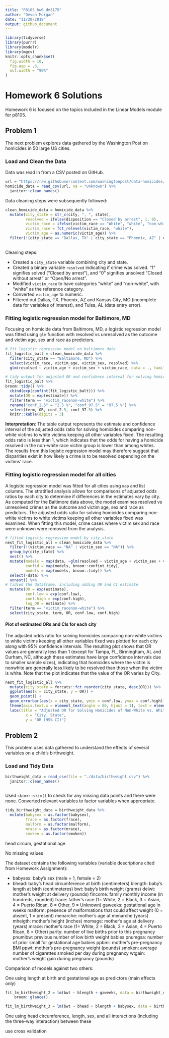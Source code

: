 ```yaml
---
title: "P8105_hw6_dm3175"
author: "Devon Morgan"
date: "11/20/2018"
output: github_document
---
```


```r
library(tidyverse)
library(purrr)
library(modelr)
library(mgcv)
knitr::opts_chunk$set(
  fig.width = 10,
  fig.asp = .6,
  out.width = "90%"
)
```

# Homework 6 Solutions
Homework 6 is focused on the topics included in the Linear Models module for p8105. 

## Problem 1
The next problem explores data gathered by the Washington Post on homicides in 50 large US cities. 

### Load and Clean the Data
Data was read in from a CSV posted on GitHub.

```r
url = "https://raw.githubusercontent.com/washingtonpost/data-homicides/master/homicide-data.csv"
homicide_data = read_csv(url, na = "Unknown") %>% 
  janitor::clean_names() 
```

Data cleaning steps were subsequently followed: 

```r
clean_homicide_data = homicide_data %>% 
  mutate(city_state = str_c(city, ", ", state),
         resolved = ifelse(disposition == "Closed by arrest", 1, 0),
         victim_race = ifelse(victim_race == "White", "white", "non-white"),
         victim_race = fct_relevel(victim_race, "white"),
         victim_age = as.numeric(victim_age)) %>% 
  filter(!(city_state == "Dallas, TX" | city_state == "Phoenix, AZ" | city_state == "Kansas City, MO" | city_state == "Tulsa, AL"))
       
```

Cleaning steps:

*  Created a `city_state` variable combining city and state. 
*  Created a binary variable `resolved` indicating if crime was solved. "1" signifies solved ("Closed by arrest"), and "0" signifies unsolved "Closed without arrest" or "Open/No arrest". 
*  Modified `victim_race` to have categories "white" and "non-white", with "white" as the reference category.
*  Converted `victim_age` to numeric.
*  Filtered out Dallas, TX, Phoenix, AZ and Kansas City, MO (incomplete data for variables of interest), and Tulsa, AL (data entry error). 

### Fitting logistic regression model for Baltimore, MD
Focusing on homicide data from Baltimore, MD, a logistic regression model was fitted using `glm` function with resolved vs unresolved as the outcome and victim age, sex and race as predictors. 

```r
# fit logistic regression model on baltimore data
fit_logistic_balt = clean_homicide_data %>% 
  filter(city_state == "Baltimore, MD") %>% 
  select(victim_race, victim_age, victim_sex, resolved) %>% 
  glm(resolved ~ victim_age + victim_sex + victim_race, data = ., family = binomial()) 

# tidy output for adjusted OR and confidence interval for solving homicides comparing non-white victims to white victims keeping all other variables fixed
fit_logistic_balt %>% 
broom::tidy() %>% 
  cbind(exp(confint(fit_logistic_balt))) %>% 
  mutate(OR = exp(estimate)) %>%
  filter(term == "victim_racenon-white") %>% 
  rename("conf_2.5" = "2.5 %", "conf_97.5" = "97.5 %") %>% 
  select(term, OR, conf_2.5, conf_97.5) %>% 
  knitr::kable(digits = 3)

```

**Interpretation**: The table output represents the estimate and confidence interval of the adjusted odds ratio for solving homicides comparing non-white victims to white victims keeping all other variables fixed. The resulting odds ratio is less than 1, which indicates that the odds for having a homicide resolved in the non-white race victim group is lower than among whites. The results from this logistic regression model may therefore suggest that disparities exist in how likely a crime is to be resolved depending on the victims' race. 

### Fitting logistic regression model for all cities
A logistic regression model was fitted for all cities using `map` and list columns. The stratified analysis allows for comparisons of adjusted odds ratios by each city to determine if differences in the estimates vary by city. As computed for the Baltimore data above, the model examines resolved vs unresolved crimes as the outcome and victim age, sex and race as predictors. The adjusted odds ratio for solving homicides comparing non-white victims to white victims keeping all other variables fixed was examined. 
When fitting this model, crime cases where victim sex and race were unknown were removed from the analysis.

```r
# fitted logistic regression model by city_state
nest_fit_logistic_all = clean_homicide_data %>% 
  filter(!(victim_race == "NA" | victim_sex == "NA")) %>%
  group_by(city_state) %>%
  nest() %>%
  mutate(models = map(data, ~glm(resolved ~ victim_age + victim_sex + victim_race, data = ., family = binomial())),
         confid = map(models, broom::confint_tidy),
         models = map(models, broom::tidy)) %>% 
  select(-data) %>% 
  unnest() %>% 
# tidied the dataframe, including adding OR and CI estimate
  mutate(OR = exp(estimate),
         conf.low = exp(conf.low),
         conf.high = exp(conf.high), 
         log_OR = estimate) %>%
  filter(term == "victim_racenon-white") %>%
  select(city_state, term, OR, conf.low, conf.high)

```

#### Plot of estimated ORs and CIs for each city
The adjusted odds ratio for solving homicides comparing non-white victims to white victims keeping all other variables fixed was plotted for each city along with 95% confidence intervals. The resulting plot shows that OR values are generally less than 1 (except for Tampa, FL, Birmingham, AL and Durham, NC, although these estimates have large confidence intervals due to smaller sample sizes), indicating that homicides where the victim is nonwhite are generally less likely to be resolved than those when the victim is white. Note that the plot indicates that the value of the OR varies by City.

```r
nest_fit_logistic_all %>%
  mutate(city_state = forcats::fct_reorder(city_state, desc(OR))) %>% 
  ggplot(aes(x = city_state, y = OR)) +
  geom_point() +
  geom_errorbar(aes(x = city_state, ymin = conf.low, ymax = conf.high)) +
  theme(axis.text.x = element_text(angle = 80, hjust = 1), text = element_text(size = 10)) +
  labs(title = "Adjusted OR for Solving Homicides of Non-White vs. White keeping Sex and Age Constant, by City",
         x = "City, State",
         y = "OR (95% CI)")
```

## Problem 2 
This problem uses data gathered to understand the effects of several variables on a child's birthweight. 

### Load and Tidy Data

```r
birthweight_data = read_csv(file = "./data/birthweight.csv") %>% 
  janitor::clean_names()
  
```

Used `skimr::skim()` to check for any missing data points and there were none. Converted relevant variables to factor variables when appropriate. 

```r
tidy_birthweight_data = birthweight_data %>% 
  mutate(babysex = as.factor(babysex), 
         frace = as.factor(frace),
         malform = as.factor(malform), 
         mrace = as.factor(mrace),
         smoken = as.factor(smoken))

```

head circum, gestational age

No missing values

The dataset contains the following variables (variable descriptions cited from Homework Assignment): 

*  babysex: baby’s sex (male = 1, female = 2)
*  bhead: baby’s head circumference at birth (centimeters)
blength: baby’s length at birth (centimeteres)
bwt: baby’s birth weight (grams)
delwt: mother’s weight at delivery (pounds)
fincome: family monthly income (in hundreds, rounded)
frace: father’s race (1= White, 2 = Black, 3 = Asian, 4 = Puerto Rican, 8 = Other, 9 = Unknown)
gaweeks: gestational age in weeks
malform: presence of malformations that could affect weight (0 = absent, 1 = present)
menarche: mother’s age at menarche (years)
mheigth: mother’s height (inches)
momage: mother’s age at delivery (years)
mrace: mother’s race (1= White, 2 = Black, 3 = Asian, 4 = Puerto Rican, 8 = Other)
parity: number of live births prior to this pregnancy
pnumlbw: previous number of low birth weight babies
pnumgsa: number of prior small for gestational age babies
ppbmi: mother’s pre-pregnancy BMI
ppwt: mother’s pre-pregnancy weight (pounds)
smoken: average number of cigarettes smoked per day during pregnancy
wtgain: mother’s weight gain during pregnancy (pounds)

Comparison of models against two others: 

One using length at birth and gestational age as predictors (main effects only)

```r
fit_lm_birthweight_2 = lm(bwt ~ blength + gaweeks, data = birthweight_data) %>%
    broom::glance()

fit_lm_birthweight_3 = lm(bwt ~ bhead + blength + babysex, data = birthweight_data)

```



One using head circumference, length, sex, and all interactions (including the three-way interaction) between these

use cross validation
